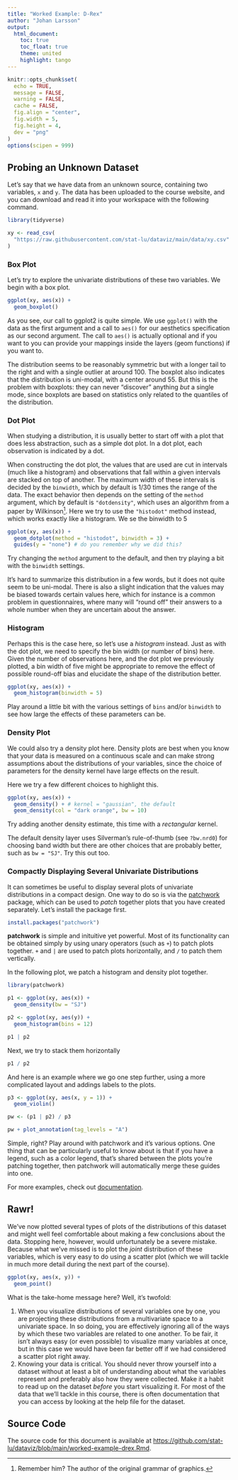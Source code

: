 ```yaml
---
title: "Worked Example: D-Rex"
author: "Johan Larsson"
output:
  html_document:
    toc: true
    toc_float: true
    theme: united
    highlight: tango
---
```


```r

knitr::opts_chunk$set(
  echo = TRUE,
  message = FALSE,
  warning = FALSE,
  cache = FALSE,
  fig.align = "center",
  fig.width = 5,
  fig.height = 4,
  dev = "png"
)
options(scipen = 999)
```

## Probing an Unknown Dataset

Let's say that we have data from an unknown source, containing two
variables, `x` and `y`. The data has been uploaded to the course website,
and you can download and read it into your workspace with the following command.

```r
library(tidyverse)

xy <- read_csv(
  "https://raw.githubusercontent.com/stat-lu/dataviz/main/data/xy.csv"
)
```

### Box Plot

Let's try to explore the univariate distributions of these two variables.
We begin with a box plot.

```r
ggplot(xy, aes(x)) +
  geom_boxplot()
```

As you see, our call to ggplot2 is quite simple. We use `ggplot()` with
the data as the first argument and a call to `aes()` for our aesthetics
specification as our second argument. The call to `aes()` is actually
optional and if you want to you can provide your mappings inside
the layers (geom functions) if you want to.

The distribution seems to be reasonably symmetric but with a longer tail
to the right and with a single outlier at
around 100. The boxplot also indicates
that the distribution is uni-modal, with a center around 55. But this is
the problem with boxplots: they can never "discover" anything *but*
a single mode, since boxplots are based on statistics only related to the
quantiles of the distribution.

### Dot Plot

When studying a distribution, it is usually better to start off with a plot
that does less abstraction, such as a
simple dot plot. In a dot plot, each observation is indicated by a
dot. 

When constructing the dot plot, the values that are used are cut
in intervals (much like a histogram) and observations that fall within
a given intervals are stacked on top of another. The maximum width of these
intervals is decided by the `binwidth`, which by default is 1/30 times the
range of the data. The exact behavior then depends on the setting of the
`method` argument, which by default is `"dotdensity"`, which uses an
algorithm from a paper by Wilkinson^[Remember him? The author of the
original grammar of graphics.]. Here we try to use the `"histodot"` method
instead, which works exactly like a histogram. We se the binwidth to 5

```r
ggplot(xy, aes(x)) +
  geom_dotplot(method = "histodot", binwidth = 3) +
  guides(y = "none") # do you remember why we did this?
```

Try changing the `method` argument to the default, and then try playing a bit
with the `binwidth` settings.

It's hard to summarize this distribution in a few words, but it does not
quite seem to be uni-modal. There is also a slight indication that
the values may be biased towards certain values here, which for instance is
a common problem in questionnaires, where many will "round off" their answers
to a whole number when they are uncertain about the answer.

### Histogram

Perhaps this is the case here, so let's use a *histogram* instead. Just as
with the dot plot, we need to specify the bin width (or number of bins) here.
Given the number of observations here, and the dot plot we previously plotted,
a bin width of five might be appropriate to remove the effect of possible round-off
bias and elucidate the shape of the distribution better.

```r
ggplot(xy, aes(x)) +
  geom_histogram(binwidth = 5)
```

Play around a little bit with the various settings of `bins` and/or `binwidth`
to see how large the effects of these parameters can be.

### Density Plot

We could also try a density plot here. Density plots are best when you know
that your data is measured on a continuous scale and can make strong
assumptions about the distributions of your variables, since the choice
of parameters for the density kernel have large effects on the result.

Here we try a few different choices to highlight this.

```r
ggplot(xy, aes(x)) +
  geom_density() + # kernel = "gaussian", the default
  geom_density(col = "dark orange", bw = 10)
```

Try adding another density estimate, this time with a *rectangular* kernel.

The default density layer uses Silverman's
rule-of-thumb (see `?bw.nrd0`) for choosing band width but there are other
choices that are probably better, such as `bw = "SJ"`. Try this out too.

### Compactly Displaying Several Univariate Distributions

It can sometimes be useful to display several plots of univariate 
distributions in a compact design. One way to do so is via
the [patchwork](https://CRAN.R-project.org/package=patchwork) package, which
can be used to *patch* together plots that you have created separately.
Let's install the package first.

```r
install.packages("patchwork")
```

**patchwork** is simple and inituitive yet powerful. Most of its functionality
can be obtained simply by using unary operators (such as `+`) to
patch plots together. `+` and `|` are used to patch plots horizontally, and `/` to
patch them vertically.

In the following plot, we patch a histogram and density plot together.

```r
library(patchwork)

p1 <- ggplot(xy, aes(x)) +
  geom_density(bw = "SJ")

p2 <- ggplot(xy, aes(y)) +
  geom_histogram(bins = 12)

p1 | p2
```

Next, we try to stack them horizontally

```r
p1 / p2
```


And here is an example where we go one step further, using a more
complicated layout and addings labels to the plots.

```r
p3 <- ggplot(xy, aes(x, y = 1)) +
  geom_violin()

pw <- (p1 | p2) / p3

pw + plot_annotation(tag_levels = "A")
```

Simple, right? Play around with patchwork and it's various options. One thing
that can be particularly useful to know about is that if you have a legend, such
as a color legend, that's shared between the plots you're patching together,
then patchwork will automatically merge these guides into one.

For more examples, check out
[documentation](https://patchwork.data-imaginist.com/index.html).

## Rawr!

We've now plotted several types of plots of the distributions of this
dataset and might well feel comfortable about making a few conclusions about the
data. Stopping here, however, would unfortunately be a severe mistake. Because
what we've missed is to plot the *joint* distribution of these variables, which
is very easy to do using a scatter plot (which we will tackle in much more
detail during the next part of the course).

```r
ggplot(xy, aes(x, y)) +
  geom_point()
```

What is the take-home message here? Well, it's twofold:

1. When you visualize distributions of several variables one by one, you are
   projecting these distributions from a multivariate space to a
   univariate space. In so doing, you are effectively ignoring all of the
   ways by which these two variables are related to one another. To be fair,
   it isn't always easy (or even possible) to visualize many variables at once,
   but in this case we would have been far better off if we had considered
   a scatter plot right away.
2. Knowing your data is critical. You should never throw yourself into a
   dataset without at least a bit of understanding about what the variables
   represent and preferably also how they were collected. Make it a habit
   to read up on the dataset *before* you start visualizing it. For most of
   the data that we'll tackle in this course, there is often documentation
   that you can access by looking at the help file for the dataset.

## Source Code

The source code for this document is available at
<https://github.com/stat-lu/dataviz/blob/main/worked-example-drex.Rmd>.
